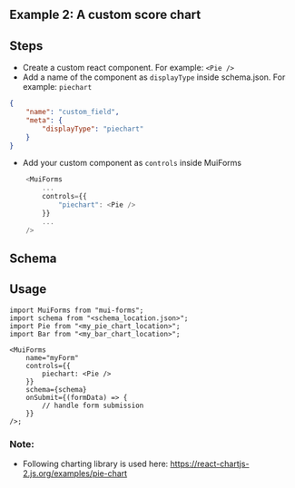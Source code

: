 
## Example 2: A custom score chart

<ScoreChart />

## Steps

-   Create a custom react component. For example: `<Pie />`
-   Add a name of the component as `displayType` inside schema.json. For example: `piechart`

```json
{
    "name": "custom_field",
    "meta": {
        "displayType": "piechart"
    }
}
```

-   Add your custom component as `controls` inside MuiForms

```typescript
    <MuiForms
        ...
        controls={{
            "piechart": <Pie />
        }}
        ...
    />
```

## Schema


<SchemaViewer value={schema} />

## Usage

```tsx copy
import MuiForms from "mui-forms";
import schema from "<schema_location.json>";
import Pie from "<my_pie_chart_location>";
import Bar from "<my_bar_chart_location>";

<MuiForms
    name="myForm"
    controls={{
        piechart: <Pie />
    }}
    schema={schema}
    onSubmit={(formData) => {
        // handle form submission
    }}
/>;
```

### Note:

-   Following charting library is used here:
    https://react-chartjs-2.js.org/examples/pie-chart
